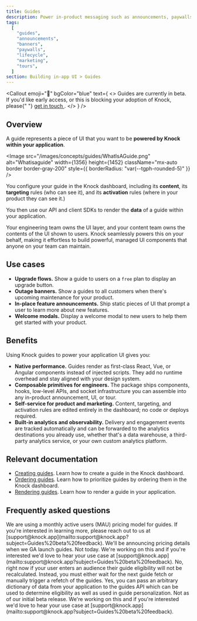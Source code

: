 ```yaml
---
title: Guides
description: Power in-product messaging such as announcements, paywalls, and banners using your own components.
tags:
  [
    "guides",
    "announcements",
    "banners",
    "paywalls",
    "lifecycle",
    "marketing",
    "tours",
  ]
section: Building in-app UI > Guides
---
```


<Callout
  emoji="🚧"
  bgColor="blue"
  text={
    <>
      Guides are currently in beta. If you'd like early access, or this is
      blocking your adoption of Knock, please{" "}
      <a href="mailto:support@knock.app?subject=Guides%20beta%20access">
        get in touch
      </a>
      .
    </>
  }
/>

## Overview

A guide represents a piece of UI that you want to be **powered by Knock within your application**.

<Image
  src="/images/concepts/guides/WhatIsAGuide.png"
  alt="Whatisaguide"
  width={1356}
  height={1452}
  className="mx-auto border border-gray-200"
  style={{ borderRadius: "var(--tgph-rounded-5)" }}
/>

You configure your guide in the Knock dashboard, including its **content**, its **targeting** rules (who can see it), and its **activation** rules (where in your product they can see it.)

You then use our API and client SDKs to render the **data** of a guide within your application.

Your engineering team owns the UI layer, and your content team owns the contents of the UI shown to users. Knock seamlessly powers this on your behalf, making it effortless to build powerful, managed UI components that anyone on your team can maintain.

## Use cases

- **Upgrade flows.** Show a guide to users on a `free` plan to display an upgrade button.
- **Outage banners.** Show a guides to all customers when there's upcoming maintenance for your product.
- **In-place feature announcements.** Ship static pieces of UI that prompt a user to learn more about new features.
- **Welcome modals.** Display a welcome modal to new users to help them get started with your product.

## Benefits

Using Knock guides to power your application UI gives you:

- **Native performance.** Guides render as first-class React, Vue, or Angular components instead of injected scripts. They add no runtime overhead and stay aligned with your design system.
- **Composable primitives for engineers.** The package ships components, hooks, low-level APIs, and socket infrastructure you can assemble into any in-product announcement, UI, or tour.
- **Self-service for product and marketing.** Content, targeting, and activation rules are edited entirely in the dashboard; no code or deploys required.
- **Built-in analytics and observability.** Delivery and engagement events are tracked automatically and can be forwarded to the analytics destinations you already use, whether that's a data warehouse, a third-party analytics service, or your own custom analytics platform.

## Relevant documentation

- [Creating guides](/in-app-ui/guides/create-guides). Learn how to create a guide in the Knock dashboard.
- [Ordering guides](/in-app-ui/guides/order-guides). Learn how to prioritize guides by ordering them in the Knock dashboard.
- [Rendering guides](/in-app-ui/guides/render-guides). Learn how to render a guide in your application.

## Frequently asked questions

<AccordionGroup>
  <Accordion title="How does pricing for Guides work?">
    We are using a monthly active users (MAU) pricing model for guides. If
    you're interested in learning more, please reach out to us at
    [support@knock.app](mailto:support@knock.app?subject=Guides%20beta%20feedback).
    We'll be announcing pricing details when we GA launch guides.
  </Accordion>
  <Accordion title="Can I use guides in my cross-channel workflows and broadcasts?">
    Not today. We're working on this and if you're interested we'd love to hear
    your use case at
    [support@knock.app](mailto:support@knock.app?subject=Guides%20beta%20feedback).
  </Accordion>
  <Accordion title="Is guide eligibility recalculated in real-time?">
    No, right now if your user enters an audience their guide eligibility will
    not be recalculated. Instead, you must either wait for the next guide fetch
    or manually trigger a refetch of the guides.
  </Accordion>
  <Accordion title="Can I pass application state to guides to use in targeting and personalization?">
    Yes, you can pass an arbitrary dictionary of data from your application to
    the guides API which can be used to determine eligibility as well as used in
    guide personalization.
  </Accordion>
  <Accordion title="Can I power multi-step product tours with guides?">
    Not as of our initial beta release. We're working on this and if you're
    interested we'd love to hear your use case at
    [support@knock.app](mailto:support@knock.app?subject=Guides%20beta%20feedback).
  </Accordion>
</AccordionGroup>
